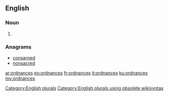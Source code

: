 ==English==

===Noun===
{{head|en}}

# {{plural of|ordnance}}

===Anagrams===
* [[consarned#English|consarned]]
* [[nonsacred#English|nonsacred]]

[[Category:English plurals]][[Category:English plurals using obsolete wikisyntax]]

[[ar:ordnances]]
[[eo:ordnances]]
[[fr:ordnances]]
[[it:ordnances]]
[[ku:ordnances]]
[[my:ordnances]]